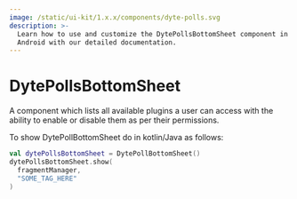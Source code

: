 ```yaml
---
image: /static/ui-kit/1.x.x/components/dyte-polls.svg
description: >-
  Learn how to use and customize the DytePollsBottomSheet component in ProductDB's
  Android with our detailed documentation.
---
```


# DytePollsBottomSheet

A component which lists all available plugins a user can access with the ability
to enable or disable them as per their permissions.

To show DytePollBottomSheet do in kotlin/Java as follows:

```kotlin
val dytePollsBottomSheet = DytePollBottomSheet()
dytePollsBottomSheet.show(
  fragmentManager,
  "SOME_TAG_HERE"
)
```

<head>
  <title>Android DytePollsBottomSheet</title>
</head>

